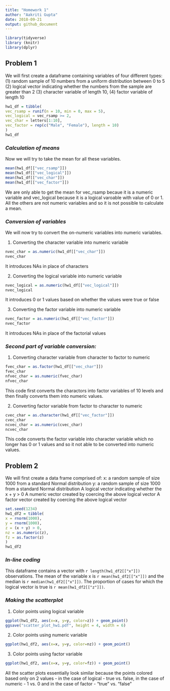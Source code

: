 ```yaml
---
title: "Homework 1"
author: "Aakriti Gupta"
date: 2018-09-21
output: github_document
---
```


```r
library(tidyverse)
library (knitr)
library(dplyr)
```

## **Problem 1**
We will first create a dataframe containing variables of four different types: 
(1) random sample of 10 numbers from a uniform distribution between 0 to 5
(2) logical vector indicating whether the numbers from the sample are greater than 2
(3) character variable of length 10,
(4) factor variable of length 10

```r
hw1_df = tibble(
vec_rsamp = runif(n = 10, min = 0, max = 5),
vec_logical = vec_rsamp >= 2,
vec_char = letters[1:10],
vec_factor = rep(c("Male", "Female"), length = 10)
)
hw1_df

```

### *Calculation of means*
Now we will try to take the mean for all these variables. 

```r
mean(hw1_df[["vec_rsamp"]])
mean(hw1_df[["vec_logical"]])
mean(hw1_df[["vec_char"]])
mean(hw1_df[["vec_factor"]])
```

We are only able to get the mean for vec_rsamp becaue it is a numeric variable and vec_logical because it is a logical varoable with value of 0 or 1. All the others are not numeric variables and so it is not possible to calculate a mean.

### *Conversion of variables*
We will now try to convert the on-numeric variables into numeric variables.

(1) Converting the character variable into numeric variable

```r
nvec_char = as.numeric(hw1_df[["vec_char"]])
nvec_char
```

It introduces NAs in place of characters

(2) Converting the logical variable into numeric variable

```r
nvec_logical = as.numeric(hw1_df[["vec_logical"]])
nvec_logical
```

It introduces 0 or 1 values based on whether the values were true or false

(3) Converting the factor variable into numeric variable

```r
nvec_factor = as.numeric(hw1_df[["vec_factor"]])
nvec_factor
```

It introduces NAs in place of the factorial values


### *Second part of variable conversion:*

(1) Converting character variable from character to factor to numeric

```r
fvec_char = as.factor(hw1_df[["vec_char"]])
fvec_char
nfvec_char = as.numeric(fvec_char)
nfvec_char
```

This code first converts the charactors into factor variables of 10 levels and then finally converts them into numeric values.


(2) Converting factor variable from factor to character to numeric

```r
cvec_char = as.character(hw1_df[["vec_factor"]])
cvec_char
ncvec_char = as.numeric(cvec_char)
ncvec_char
```

This code converts the factor variable into character variable which no longer has 0 or 1 values and so it not able to be converted into numeric values.

## **Problem 2**
We will first create a data frame comprised of:
x: a random sample of size 1000 from a standard Normal distribution
y: a random sample of size 1000 from a standard Normal distribution
A logical vector indicating whether the x + y > 0
A numeric vector created by coercing the above logical vector
A factor vector created by coercing the above logical vector

```r
set.seed(1234)
hw1_df2 = tibble(
x = rnorm(1000),
y = rnorm(1000),
z = (x + y) > 0,
nz = as.numeric(z),
fz = as.factor(z)
)
hw1_df2

```

### *In-line coding*
This dataframe contains a vector with `r length(hw1_df2[["x"]])`  observations. The mean of the variable x is `r mean(hw1_df2[["x"]])` and the median is `r median(hw1_df2[["x"]])`. The proportion of cases for which the logical vector is true is `r mean(hw1_df2[["z"]])`.

### *Making the scatterplot*

(1) Color points using logical variable

```r
ggplot(hw1_df2, aes(x=x, y=y, color=z)) + geom_point()
ggsave("scatter_plot_hw1.pdf", height = 4, width = 6)
```

(2) Color points using numeric variable
```r
ggplot(hw1_df2, aes(x=x, y=y, color=nz)) + geom_point()
```

(3) Color points using factor variable
```r
ggplot(hw1_df2, aes(x=x, y=y, color=fz)) + geom_point()
```

All the scatter plots essentially look similar because the points colored based only on 2 values - in the case of logical - true vs. false, in the case of numeric - 1 vs. 0 and in the case of factor - "true" vs. "false"


